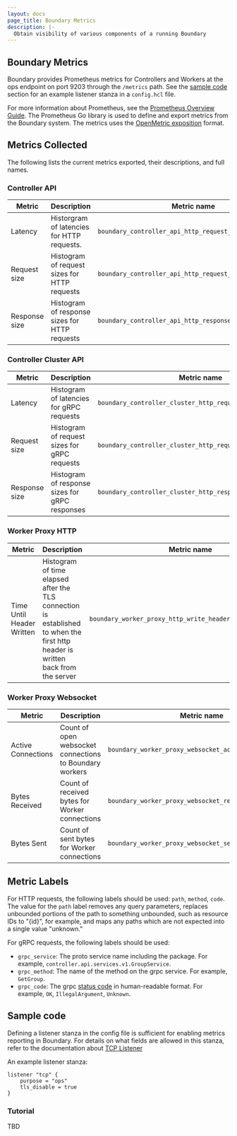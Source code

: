 ```yaml
---
layout: docs
page_title: Boundary Metrics
description: |-
  Obtain visibility of various components of a running Boundary
---
```


## Boundary Metrics

Boundary provides Prometheus metrics for Controllers and Workers at the ops endpoint on port 9203 through the `/metrics` path. See the [sample code](#sample-code) section for an example listener stanza in a `config.hcl` file.

For more information about Prometheus, see the [Prometheus Overview Guide](https://prometheus.io/docs/introduction/overview). The Prometheus Go library is used to define and export metrics from the Boundary system. The metrics uses the [OpenMetric exposition](https://prometheus.io/docs/instrumenting/exposition_formats/#openmetrics-text-format) format.

## Metrics Collected

The following lists the current metrics exported, their descriptions, and full names.

### Controller API

| Metric        | Description                                   | Metric name   |
|---------------|-----------------------------------------------|---------------|
| Latency       | Historgram of latencies for HTTP requests.    | `boundary_controller_api_http_request_duration_seconds` |
| Request size  | Histogram of request sizes for HTTP requests  | `boundary_controller_api_http_request_size_bytes`       |
| Response size | Histogram of response sizes for HTTP requests | `boundary_controller_api_http_response_size_bytes`      |

### Controller Cluster API

| Metric        | Description                                    | Metric name   |
|---------------|------------------------------------------------|---------------|
| Latency       | Histogram of latencies for gRPC requests       | `boundary_controller_cluster_http_request_duration_seconds` |
| Request size  | Histogram of request sizes for gRPC requests   | `boundary_controller_cluster_http_request_size_bytes` |
| Response size | Histogram of response sizes for gRPC responses | `boundary_controller_cluster_http_response_size_bytes` |

### Worker Proxy HTTP

| Metric        | Description                                    | Metric name   |
|---------------|------------------------------------------------|---------------|
| Time Until Header Written | Histogram of time elapsed after the TLS connection is established to when the first http header is written back from the server | `boundary_worker_proxy_http_write_header_duration_seconds` |

### Worker Proxy Websocket

| Metric             | Description                                             | Metric name   |
|--------------------|---------------------------------------------------------|---------------|
| Active Connections | Count of open websocket connections to Boundary workers | `boundary_worker_proxy_websocket_active_connections`   |
| Bytes Received     | Count of received bytes for Worker connections          | `boundary_worker_proxy_websocket_received_bytes_total` |
| Bytes Sent         | Count of sent bytes for Worker connections              | `boundary_worker_proxy_websocket_sent_bytes_total`     |

## Metric Labels

For HTTP requests, the following labels should be used: `path`, `method`, `code`. The value for the `path` label removes any query parameters, replaces unbounded portions of the path to something unbounded, such as resource IDs to "{id}", for example, and maps any paths which are not expected into a single value "unknown."

For gRPC requests, the following labels should be used:
* `grpc_service`: The proto service name including the package. For example, `controller.api.services.v1.GroupService`.
* `grpc_method`: The name of the method on the grpc service.  For example, `GetGroup`.
* `grpc_code`: The grpc [status code](https://github.com/grpc/grpc-go/blob/master/codes/codes.go) in human-readable format. For example, `OK`, `IllegalArgument`, `Unknown`.

## Sample code

Defining a listener stanza in the config file is sufficient for enabling metrics reporting in Boundary.  For details on what fields are allowed in this stanza, refer to the documentation about [TCP Listener](/docs/configuration/listener/tcp)

An example listener stanza:

```hcl
listener "tcp" {
	purpose = "ops"
	tls_disable = true
}
```

### Tutorial

TBD
